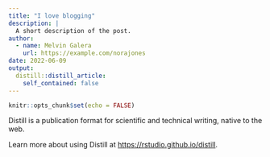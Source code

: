 ```yaml
---
title: "I love blogging"
description: |
  A short description of the post.
author:
  - name: Melvin Galera
    url: https://example.com/norajones
date: 2022-06-09
output:
  distill::distill_article:
    self_contained: false
---
```



```r
knitr::opts_chunk$set(echo = FALSE)
```

Distill is a publication format for scientific and technical writing, native to the web.

Learn more about using Distill at <https://rstudio.github.io/distill>.


